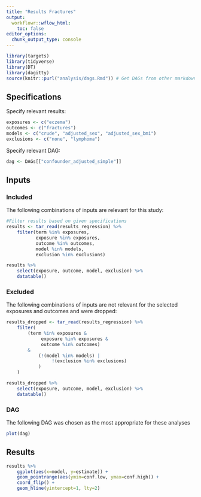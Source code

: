 ```yaml
---
title: "Results Fractures"
output:
  workflowr::wflow_html:
    toc: false
editor_options:
  chunk_output_type: console
---
```


```r
library(targets)
library(tidyverse)
library(DT)
library(dagitty)
source(knitr::purl("analysis/dags.Rmd")) # Get DAGs from other markdown document
```

## Specifications

Specify relevant results:

```r
exposures <- c("eczema")
outcomes <- c("fractures")
models <- c("crude", "adjusted_sex", "adjusted_sex_bmi")
exclusions <- c("none", "lymphoma")
```

Specify relevant DAG:
```r
dag <- DAGs[["confounder_adjusted_simple"]]
```


## Inputs {.tabset}

### Included

The following combinations of inputs are relevant for this study:

```r
#Filter results based on given specifications
results <- tar_read(results_regression) %>% 
    filter(term %in% exposures,
           exposure %in% exposures,
           outcome %in% outcomes,
           model %in% models,
           exclusion %in% exclusions)

results %>% 
    select(exposure, outcome, model, exclusion) %>% 
    datatable()
```

### Excluded

The following combinations of inputs are not relevant for the selected exposures and outcomes and were dropped:

```r
results_dropped <- tar_read(results_regression) %>% 
    filter(
        (term %in% exposures &
             exposure %in% exposures &
             outcome %in% outcomes)
        &
            (!(model %in% models) |
                 !(exclusion %in% exclusions)
            )
    )

results_dropped %>% 
    select(exposure, outcome, model, exclusion) %>% 
    datatable()

```

### DAG

The following DAG was chosen as the most appropriate for these analyses
```r
plot(dag)
```


## Results

```r
results %>% 
    ggplot(aes(x=model, y=estimate)) +
    geom_pointrange(aes(ymin=conf.low, ymax=conf.high)) +
    coord_flip() +
    geom_hline(yintercept=1, lty=2)

```
